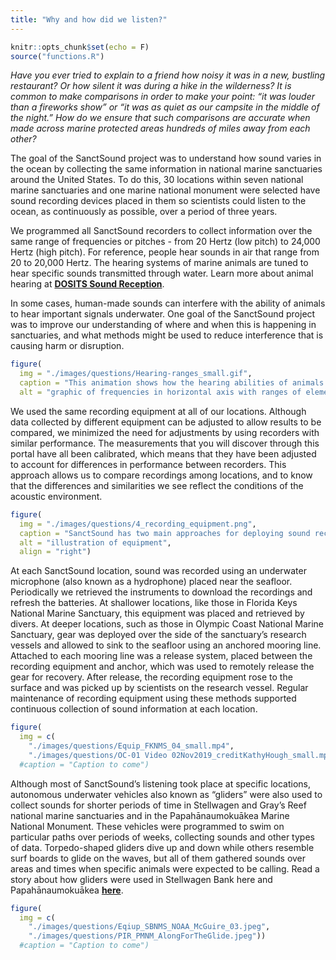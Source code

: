 ```yaml
---
title: "Why and how did we listen?"
---
```


```r
knitr::opts_chunk$set(echo = F)
source("functions.R")
```

*Have you ever tried to explain to a friend how noisy it was in a new, bustling restaurant? Or how silent it was during a hike in the wilderness? It is common to make comparisons in order to make your point: "it was louder than a fireworks show" or "it was as quiet as our campsite in the middle of the night." How do we ensure that such comparisons are accurate when made across marine protected areas hundreds of miles away from each other?*

The goal of the SanctSound project was to understand how sound varies in the ocean by collecting the same information in national marine sanctuaries around the United States. To do this, 30 locations within seven national marine sanctuaries and one marine national monument were selected have sound recording devices placed in them so scientists could listen to the ocean, as continuously as possible, over a period of three years.

We programmed all SanctSound recorders to collect information over the same range of frequencies or pitches - from 20 Hertz (low pitch) to 24,000 Hertz (high pitch). For reference, people hear sounds in air that range from 20 to 20,000 Hertz. The hearing systems of marine animals are tuned to hear specific sounds transmitted through water. Learn more about animal hearing at **[DOSITS Sound Reception](https://dosits.org/animals/sound-reception/)**.

In some cases, human-made sounds can interfere with the ability of animals to hear important signals underwater. One goal of the SanctSound project was to improve our understanding of where and when this is happening in sanctuaries, and what methods might be used to reduce interference that is causing harm or disruption.

```r
figure(
  img = "./images/questions/Hearing-ranges_small.gif",
  caption = "This animation shows how the hearing abilities of animals that we focused on during the project (green bars) overlap with the types of physical sounds (purple) and human-made sounds (orange) that we recorded. There are more sound-producing human activities and more sanctuary animals that use or produce sound than are depicted here. The yellow bar indicates the hearing range of humans in air as well as the range of frequencies that were recorded by SanctSound hydrophones.",
  alt = "graphic of frequencies in horizontal axis with ranges of elements arranged above.")
```

We used the same recording equipment at all of our locations. Although data collected by different equipment can be adjusted to allow results to be compared, we minimized the need for adjustments by using recorders with similar performance. The measurements that you will discover through this portal have all been calibrated, which means that they have been adjusted to account for differences in performance between recorders. This approach allows us to compare recordings among locations, and to know that the differences and similarities we see reflect the conditions of the acoustic environment.

::: { .overflow-auto}

```r
figure(
  img = "./images/questions/4_recording_equipment.png",
  caption = "SanctSound has two main approaches for deploying sound recording equipment: a mooring with a release and float system, deployed and retrieved from a research vessel (left panel) and a mooring maintained by divers (center bottom panel). In a few special cases, the project also attached sound recording equipment to a diving autonomous underwater vehicle (center upper panel) and a surface autonomous vehicle powered by waves (right panel).",
  alt = "illustration of equipment",
  align = "right")
```

At each SanctSound location, sound was recorded using an underwater microphone (also known as a hydrophone) placed near the seafloor. Periodically we retrieved the instruments to download the recordings and refresh the batteries. At shallower locations, like those in Florida Keys National Marine Sanctuary, this equipment was placed and retrieved by divers. At deeper locations, such as those in Olympic Coast National Marine Sanctuary, gear was deployed over the side of the sanctuary's research vessels and allowed to sink to the seafloor using an anchored mooring line. Attached to each mooring line was a release system, placed between the recording equipment and anchor, which was used to remotely release the gear for recovery. After release, the recording equipment rose to the surface and was picked up by scientists on the research vessel. Regular maintenance of recording equipment using these methods supported continuous collection of sound information at each location.

:::

```r
figure(
  img = c(
    "./images/questions/Equip_FKNMS_04_small.mp4",
    "./images/questions/OC-01 Video 02Nov2019_creditKathyHough_small.mp4"))
  #caption = "Caption to come")
```


Although most of SanctSound’s listening took place at specific locations, autonomous underwater vehicles also known as “gliders” were also used to collect sounds for shorter periods of time in Stellwagen and Gray’s Reef national marine sanctuaries and in the Papahānaumokuākea Marine National Monument.  These vehicles were programmed to swim on particular paths over periods of weeks, collecting sounds and other types of data. Torpedo-shaped gliders dive up and down while others resemble surf boards to glide on the waves, but all of them gathered sounds over areas and times when specific animals were expected to be calling. Read a story about how gliders were used in Stellwagen Bank here and Papahānaumokuākea **[here](https://sanctuaries.noaa.gov/news/jul21/along-for-the-glide.html)**.

```r
figure(
  img = c(
    "./images/questions/Eqiup_SBNMS_NOAA_McGuire_03.jpeg",
    "./images/questions/PIR_PMNM_AlongForTheGlide.jpeg"))
  #caption = "Caption to come")
```


